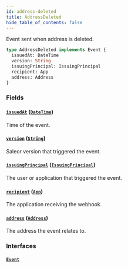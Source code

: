 ```yaml
---
id: address-deleted
title: AddressDeleted
hide_table_of_contents: false
---
```


Event sent when address is deleted.

```graphql
type AddressDeleted implements Event {
  issuedAt: DateTime
  version: String
  issuingPrincipal: IssuingPrincipal
  recipient: App
  address: Address
}
```

### Fields

#### [`issuedAt`](#) ([`DateTime`](../../../developer/api-reference/scalars/date-time))

Time of the event.

#### [`version`](#) ([`String`](../../../developer/api-reference/scalars/string))

Saleor version that triggered the event.

#### [`issuingPrincipal`](#) ([`IssuingPrincipal`](../../../developer/api-reference/unions/issuing-principal))

The user or application that triggered the event.

#### [`recipient`](#) ([`App`](../../../developer/api-reference/objects/app))

The application receiving the webhook.

#### [`address`](#) ([`Address`](../../../developer/api-reference/objects/address))

The address the event relates to.

### Interfaces

#### [`Event`](../../../developer/api-reference/interfaces/event)
